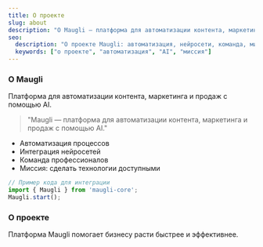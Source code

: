```yaml
---
title: О проекте
slug: about
description: "О Maugli — платформа для автоматизации контента, маркетинга и продаж с помощью AI."
seo:
  description: "О проекте Maugli: автоматизация, нейросети, команда, миссия."
  keywords: ["о проекте", "автоматизация", "AI", "миссия"]
---
```


### О Maugli
Платформа для автоматизации контента, маркетинга и продаж с помощью AI.

> "Maugli — платформа для автоматизации контента, маркетинга и продаж с помощью AI."

- Автоматизация процессов
- Интеграция нейросетей
- Команда профессионалов
- Миссия: сделать технологии доступными

```js
// Пример кода для интеграции
import { Maugli } from 'maugli-core';
Maugli.start();
```

### О проекте
Платформа Maugli помогает бизнесу расти быстрее и эффективнее.

